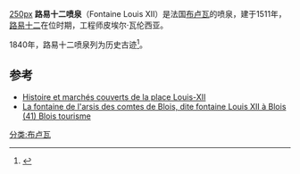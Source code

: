 [[image:Restored_Monument.jpg|250px]]
'''路易十二喷泉'''（Fontaine Louis XII）是法国[[布卢瓦|布卢瓦]]的喷泉，建于1511年，[[路易十二|路易十二]]在位时期，工程师皮埃尔·瓦伦西亚。

1840年，路易十二喷泉列为历史古迹<ref>{{Inscrit MH|1840}} {{mérimée|PA00098347}}</ref>。

== 参考 ==
{{References}}
*[http://www.lanouvellerepublique.fr/Loir-et-Cher/communes/Blois/n/Contenus/Articles/2012/08/11/Histoire-et-marches-couverts-de-la-place-Louis-XII Histoire et marchés couverts de la place Louis-XII] {{Wayback|url=http://www.lanouvellerepublique.fr/Loir-et-Cher/communes/Blois/n/Contenus/Articles/2012/08/11/Histoire-et-marches-couverts-de-la-place-Louis-XII |date=20160529211136 }}
* [http://www.gralon.net/tourisme/monuments/info-la-fontaine-de-l--arsis-des-comtes-de-blois--dite-fontaine-louis-xii-a-blois-41-blois-21617.htm La fontaine de l'arsis des comtes de Blois, dite fontaine Louis XII à Blois (41) Blois tourisme] {{Wayback|url=http://www.gralon.net/tourisme/monuments/info-la-fontaine-de-l--arsis-des-comtes-de-blois--dite-fontaine-louis-xii-a-blois-41-blois-21617.htm |date=20160329175739 }}
[[分类:布卢瓦|分类:布卢瓦]]
